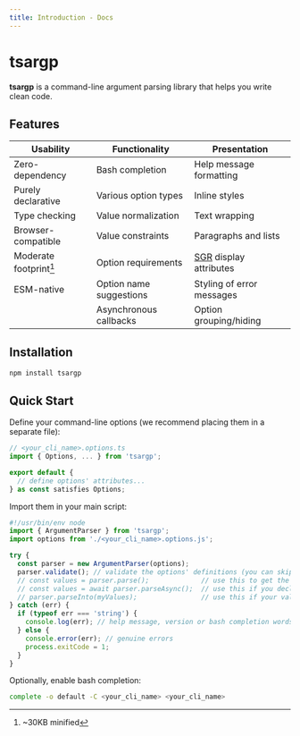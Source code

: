 ```yaml
---
title: Introduction - Docs
---
```


# tsargp

**tsargp** is a command-line argument parsing library that helps you write clean code.

## Features

| Usability              | Functionality           | Presentation              |
| ---------------------- | ----------------------- | ------------------------- |
| Zero-dependency        | Bash completion         | Help message formatting   |
| Purely declarative     | Various option types    | Inline styles             |
| Type checking          | Value normalization     | Text wrapping             |
| Browser-compatible     | Value constraints       | Paragraphs and lists      |
| Moderate footprint[^1] | Option requirements     | [SGR] display attributes  |
| ESM-native             | Option name suggestions | Styling of error messages |
|                        | Asynchronous callbacks  | Option grouping/hiding    |

[^1]: ~30KB minified

## Installation

```sh
npm install tsargp
```

## Quick Start

Define your command-line options (we recommend placing them in a separate file):

```ts filename="<your_cli_name>.options.ts"
// <your_cli_name>.options.ts
import { Options, ... } from 'tsargp';

export default {
  // define options' attributes...
} as const satisfies Options;
```

Import them in your main script:

```ts filename="<your_cli_name>.ts" {8-10} /ArgumentParser/
#!/usr/bin/env node
import { ArgumentParser } from 'tsargp';
import options from './<your_cli_name>.options.js';

try {
  const parser = new ArgumentParser(options);
  parser.validate(); // validate the options' definitions (you can skip this in production)
  // const values = parser.parse();             // use this to get the options' values
  // const values = await parser.parseAsync();  // use this if you declare async function options
  // parser.parseInto(myValues);                // use this if your values are enclosed in a class
} catch (err) {
  if (typeof err === 'string') {
    console.log(err); // help message, version or bash completion words
  } else {
    console.error(err); // genuine errors
    process.exitCode = 1;
  }
}
```

Optionally, enable bash completion:

```sh
complete -o default -C <your_cli_name> <your_cli_name>
```

[SGR]: https://www.wikiwand.com/en/ANSI_escape_code#SGR_(Select_Graphic_Rendition)_parameters
